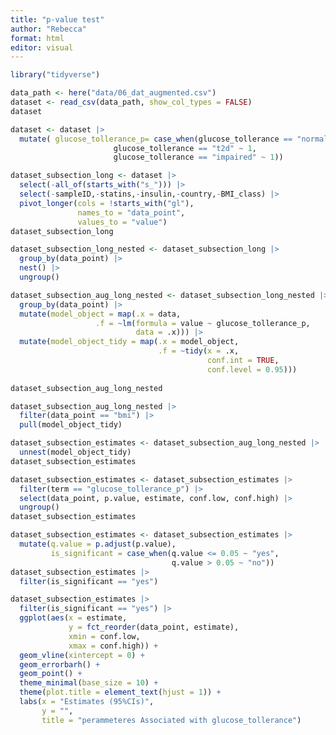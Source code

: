 ```yaml
---
title: "p-value test"
author: "Rebecca"
format: html
editor: visual
---
```


```r
library("tidyverse")
```

```r
data_path <- here("data/06_dat_augmented.csv")
dataset <- read_csv(data_path, show_col_types = FALSE)
dataset
```

```r
dataset <- dataset |> 
  mutate( glucose_tollerance_p= case_when(glucose_tollerance == "normal" ~ 0,
                       glucose_tollerance == "t2d" ~ 1,
                       glucose_tollerance == "impaired" ~ 1))
```

```r
dataset_subsection_long <- dataset |> 
  select(-all_of(starts_with("s_"))) |> 
  select(-sampleID,-statins,-insulin,-country,-BMI_class) |>
  pivot_longer(cols = !starts_with("gl"),
               names_to = "data_point",
               values_to = "value")
dataset_subsection_long  
```

```r
dataset_subsection_long_nested <- dataset_subsection_long |>
  group_by(data_point) |> 
  nest() |> 
  ungroup()
```

```r
dataset_subsection_aug_long_nested <- dataset_subsection_long_nested |> 
  group_by(data_point) |> 
  mutate(model_object = map(.x = data,
                   .f = ~lm(formula = value ~ glucose_tollerance_p,
                            data = .x))) |> 
  mutate(model_object_tidy = map(.x = model_object,
                                 .f = ~tidy(x = .x,
                                            conf.int = TRUE,
                                            conf.level = 0.95)))
  
dataset_subsection_aug_long_nested
```

```r
dataset_subsection_aug_long_nested |> 
  filter(data_point == "bmi") |> 
  pull(model_object_tidy)
```

```r
dataset_subsection_estimates <- dataset_subsection_aug_long_nested |> 
  unnest(model_object_tidy)
dataset_subsection_estimates
```

```r
dataset_subsection_estimates <- dataset_subsection_estimates |> 
  filter(term == "glucose_tollerance_p") |> 
  select(data_point, p.value, estimate, conf.low, conf.high) |> 
  ungroup()
dataset_subsection_estimates
```

```r
dataset_subsection_estimates <- dataset_subsection_estimates |>
  mutate(q.value = p.adjust(p.value),
         is_significant = case_when(q.value <= 0.05 ~ "yes",
                                    q.value > 0.05 ~ "no"))
dataset_subsection_estimates |> 
  filter(is_significant == "yes")
```

```r
dataset_subsection_estimates |> 
  filter(is_significant == "yes") |> 
  ggplot(aes(x = estimate,
             y = fct_reorder(data_point, estimate),
             xmin = conf.low,
             xmax = conf.high)) +
  geom_vline(xintercept = 0) +
  geom_errorbarh() +
  geom_point() +
  theme_minimal(base_size = 10) +
  theme(plot.title = element_text(hjust = 1)) +
  labs(x = "Estimates (95%CIs)",
       y = "",
       title = "perammeteres Associated with glucose_tollerance")
```
